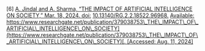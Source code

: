 \[6\]	[A. Jindal and A. Sharma, “THE IMPACT OF ARTIFICIAL INTELLIGENCE ON SOCIETY,” Mar. 18, 2024\. doi:](http://paperpile.com/b/Lj1YHA/JHeRt) [10.13140/RG.2.2.18522.96968.](http://dx.doi.org/10.13140/RG.2.2.18522.96968.) [Available:](http://paperpile.com/b/Lj1YHA/JHeRt) [https://www.researchgate.net/publication/379038753\_THE\_IMPACT\_OF\_ARTIFICIAL\_INTELLIGENCE\_ON\_SOCIETY](https://www.researchgate.net/publication/379038753\_THE\_IMPACT\_OF\_ARTIFICIAL\_INTELLIGENCE\_ON\_SOCIETY)[. \[Accessed: Aug. 11, 2024\]](http://paperpile.com/b/Lj1YHA/JHeRt)  
